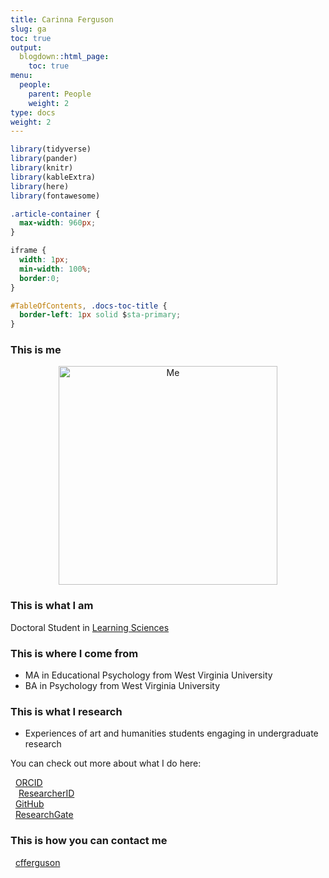 ```yaml
---
title: Carinna Ferguson
slug: ga
toc: true
output:
  blogdown::html_page:
    toc: true
menu:
  people:
    parent: People
    weight: 2
type: docs
weight: 2
---
```


```r
library(tidyverse)
library(pander)
library(knitr)
library(kableExtra)
library(here)
library(fontawesome)
```

```css
.article-container {
  max-width: 960px;
}

iframe {
  width: 1px;
  min-width: 100%;
  border:0;
}

#TableOfContents, .docs-toc-title {
  border-left: 1px solid $sta-primary;
}
```

</style>

### This is me

<center>

<img src="/img/people/cari.png" alt="Me" style="width: 350px;"/>

</center>

### This is what I am

Doctoral Student in [Learning Sciences](https://counselingandlearningsci.wvu.edu/academics/lshd-phd)

### This is where I come from

- MA in Educational Psychology from West Virginia University
- BA in Psychology from West Virginia University

### This is what I research

- Experiences of art and humanities students engaging in undergraduate research

You can check out more about what I do here:
<br>
<p>
<span style="font-size: 1.0em; color: #A6CE39;">
<i class="fab fa-orcid fa-fw"></i>&nbsp;
</span>
<a href="https://orcid.org/0000-0001-5036-9103" target="_blank">ORCID</a>
<br>
<span style="font-size: 1.0em; color: #ff8000;">
&hairsp;&hairsp;<i class="ai ai-researcherid ai-1x"></i>  &hairsp;&hairsp;
</span>
<a href="https://publons.com/researcher/4243335/carinna-ferguson/" target="_blank">ResearcherID</a>
<br>
<span style="font-size: 1.0em; color: #ffffff;">
<i class="fab fa-github fa-fw"></i>&nbsp;
</span>
<a href="https://github.com/cfferguson" target="_blank">GitHub</a>
<br>
<span style="font-size: 1.0em; color: #60D1AE;">
<i class="fab fa-researchgate fa-fw"></i>&nbsp;
</span>
<a href="https://www.researchgate.net/profile/Carinna_Ferguson" target="_blank">ResearchGate</a>
</p>

### This is how you can contact me

<p>
<span style="font-size: 1.0em; color: #b5aab8;">
<i class="far fa-envelope fa-fw"></i></i>&nbsp;
</span>
<a href="mailto: cfferguson@mail.wvu.edu">cfferguson</a>
</p>
